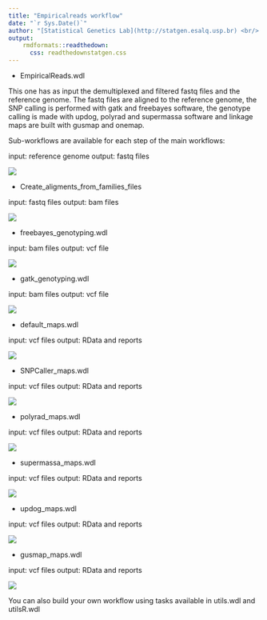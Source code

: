 ```yaml
---
title: "Empiricalreads workflow"
date: "`r Sys.Date()`"
author: "[Statistical Genetics Lab](http://statgen.esalq.usp.br) <br/> Department of Genetics <br/> Luiz de Queiroz College of Agriculture <br/> University of São Paulo"
output:
    rmdformats::readthedown:
      css: readthedownstatgen.css
---
```



* EmpiricalReads.wdl

This one has as input the demultiplexed and filtered fastq files and the reference genome. The fastq files are aligned to the reference genome, the SNP calling is performed with gatk and freebayes software, the genotype calling is made with updog, polyrad and supermassa software and linkage maps are built with gusmap and onemap.

Sub-workflows are available for each step of the main workflows:

input: reference genome
output: fastq files

![](images/EmpiricalReads.svg)

* Create_aligments_from_families_files

input: fastq files
output: bam files

![](images/create_alignment_from_families_files.svg)

* freebayes_genotyping.wdl

input: bam files
output: vcf file

![](images/freebayes_genotyping.svg)

* gatk_genotyping.wdl

input: bam files
output: vcf file

![](images/gatk_genotyping.svg)

* default_maps.wdl

input: vcf files
output: RData and reports

![](images/default_maps_emp.svg)

* SNPCaller_maps.wdl

input: vcf files
output: RData and reports

![](images/snpcaller_maps_emp.svg)

* polyrad_maps.wdl

input: vcf files
output: RData and reports

![](images/polyrad_maps_emp.svg)

* supermassa_maps.wdl

input: vcf files
output: RData and reports

![](images/supermassa_maps_emp.svg)

* updog_maps.wdl

input: vcf files
output: RData and reports

![](images/updog_maps_emp.svg)

* gusmap_maps.wdl

input: vcf files
output: RData and reports

![](images/gusmap_maps_emp.svg)

You can also build your own workflow using tasks available in utils.wdl and utilsR.wdl
